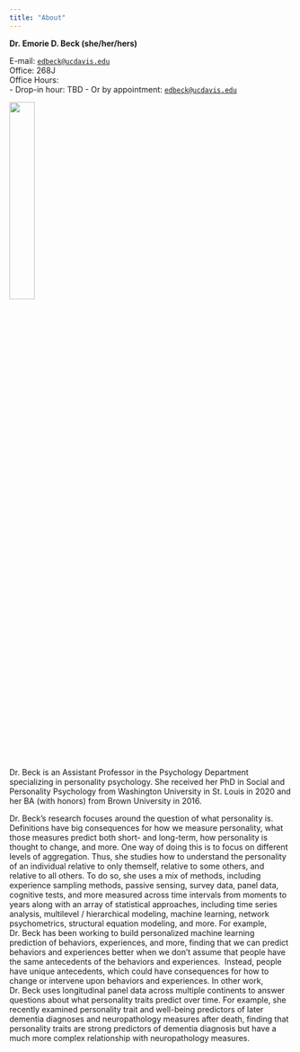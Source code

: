 ```yaml
---
title: "About"
---
```


::::: {layout="[ 65,35 ]"}
::: {#first-column}
**Dr. Emorie D. Beck (she/her/hers)**

E-mail: [`edbeck@ucdavis.edu`](mailto:edbeck@ucdavis.edu)\
Office: 268J\
Office Hours:\
- Drop-in hour: TBD
- Or by appointment: [`edbeck@ucdavis.edu`](mailto:edbeck@ucdavis.edu)
:::

::: {#second=column}
![](static/Beck-headshot.jpg){width="30%"}
:::
:::::

Dr. Beck is an Assistant Professor in the Psychology Department specializing in personality psychology. She received her PhD in Social and Personality Psychology from Washington University in St. Louis in 2020 and her BA (with honors) from Brown University in 2016.

Dr. Beck's research focuses around the question of what personality is. Definitions have big consequences for how we measure personality, what those measures predict both short- and long-term, how personality is thought to change, and more. One way of doing this is to focus on different levels of aggregation. Thus, she studies how to understand the personality of an individual relative to only themself, relative to some others, and relative to all others. To do so, she uses a mix of methods, including experience sampling methods, passive sensing, survey data, panel data, cognitive tests, and more measured across time intervals from moments to years along with an array of statistical approaches, including time series analysis, multilevel / hierarchical modeling, machine learning, network psychometrics, structural equation modeling, and more. For example, Dr. Beck has been working to build personalized machine learning prediction of behaviors, experiences, and more, finding that we can predict behaviors and experiences better when we don't assume that people have the same antecedents of the behaviors and experiences.  Instead, people have unique antecedents, which could have consequences for how to change or intervene upon behaviors and experiences. In other work, Dr. Beck uses longitudinal panel data across multiple continents to answer questions about what personality traits predict over time. For example, she recently examined personality trait and well-being predictors of later dementia diagnoses and neuropathology measures after death, finding that personality traits are strong predictors of dementia diagnosis but have a much more complex relationship with neuropathology measures.
